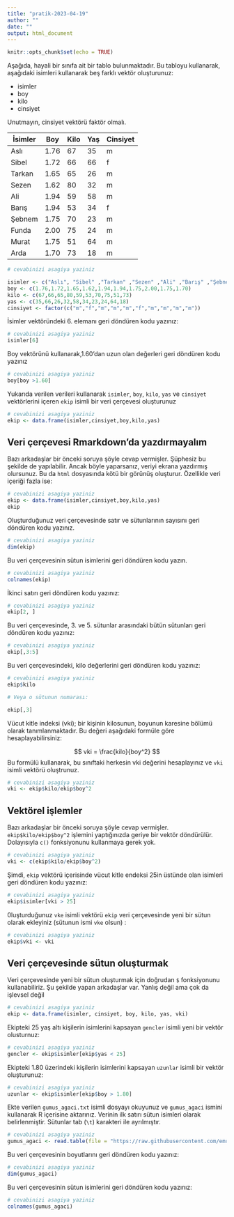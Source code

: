 ```yaml
---
title: "pratik-2023-04-19"
author: ""
date: ""
output: html_document
---
```


```r
knitr::opts_chunk$set(echo = TRUE)
```

Aşağıda, hayali bir sınıfa ait bir tablo bulunmaktadır. Bu tabloyu kullanarak, aşağıdaki isimleri kullanarak beş farklı vektör oluşturunuz:

+ isimler
+ boy
+ kilo
+ cinsiyet 

Unutmayın, cinsiyet vektörü faktör olmalı.

| İsimler |  Boy | Kilo | Yaş | Cinsiyet |
|---------|------|------|-----|----------|
| Aslı    | 1.76 |   67 |  35 | m        |
| Sibel   | 1.72 |   66 |  66 | f        |
| Tarkan  | 1.65 |   65 |  26 | m        |
| Sezen   | 1.62 |   80 |  32 | m        |
| Ali     | 1.94 |   59 |  58 | m        |
| Barış   | 1.94 |   53 |  34 | f        |
| Şebnem  | 1.75 |   70 |  23 | m        |
| Funda   | 2.00 |   75 |  24 | m        |
| Murat   | 1.75 |   51 |  64 | m        |
| Arda    | 1.70 |   73 |  18 | m        |

```r
# cevabinizi asagiya yaziniz

isimler <- c("Aslı", "Sibel" ,"Tarkan" ,"Sezen" ,"Ali" ,"Barış" ,"Şebnem" ,"Funda" ,"Murat" ,"Arda")
boy <- c(1.76,1.72,1.65,1.62,1.94,1.94,1.75,2.00,1.75,1.70)
kilo <- c(67,66,65,80,59,53,70,75,51,73)
yas <- c(35,66,26,32,58,34,23,24,64,18)
cinsiyet <- factor(c("m","f","m","m","m","f","m","m","m","m"))
```

İsimler vektöründeki 6. elemanı geri döndüren kodu yazınız:

```r
# cevabinizi asagiya yaziniz
isimler[6]
```

Boy vektörünü kullanarak,1.60'dan uzun olan değerleri geri döndüren kodu yazınız

```r
# cevabinizi asagiya yaziniz
boy[boy >1.60]
```

Yukarıda verilen verileri kullanarak `isimler`, `boy`, `kilo`, `yas` ve `cinsiyet` vektörlerini içeren `ekip` isimli bir veri çerçevesi oluşturunuz


```r
# cevabinizi asagiya yaziniz
ekip <- data.frame(isimler,cinsiyet,boy,kilo,yas)
```

:::{.callout-note}
## Veri çerçevesi Rmarkdown'da yazdırmayalım

Bazı arkadaşlar bir önceki soruya şöyle cevap vermişler. Şüphesiz bu şekilde de yapılabilir. Ancak böyle yaparsanız, veriyi ekrana yazdırmış olursunuz. Bu da `html` dosyasında kötü bir görünüş oluşturur. Özellikle veri içeriği fazla ise:

```r
# cevabinizi asagiya yaziniz
ekip <- data.frame(isimler,cinsiyet,boy,kilo,yas)
ekip
```
:::

Oluşturduğunuz veri çerçevesinde satır ve sütunlarının sayısını geri döndüren kodu yazınız.

```r
# cevabinizi asagiya yaziniz
dim(ekip)
```

Bu veri çerçevesinin sütun isimlerini geri döndüren kodu yazın.

```r
# cevabinizi asagiya yaziniz
colnames(ekip)
```

İkinci satırı geri döndüren kodu yazınız:

```r
# cevabinizi asagiya yaziniz
ekip[2, ]
```

Bu veri çerçevesinde, 3. ve 5. sütunlar arasındaki bütün sütunları geri döndüren kodu yazınız:

```r
# cevabinizi asagiya yaziniz
ekip[,3:5]
```

Bu veri çerçevesindeki, kilo değerlerini geri döndüren kodu yazınız:

```r
# cevabinizi asagiya yaziniz
ekip$kilo

# Veya o sütunun numarası:

ekip[,3]
```

Vücut kitle indeksi (vki); bir kişinin kilosunun, boyunun
karesine bölümü olarak tanımlanmaktadır. Bu değeri aşağıdaki formüle göre hesaplayabilirsiniz:

$$
vki = \frac{kilo}{boy^2}
$$
Bu formülü kullanarak, bu sınıftaki herkesin vki değerini hesaplayınız ve `vki` isimli vektörü oluştrunuz.

```r
# cevabinizi asagiya yaziniz
vki <- ekip$kilo/ekip$boy^2
```

:::{.callout-note}
## Vektörel işlemler

Bazı arkadaşlar bir önceki soruya şöyle cevap vermişler. `ekip$kilo/ekip$boy^2` işlemini yaptığınızda geriye bir vektör döndürülür. Dolayısıyla `c()` fonksiyonunu kullanmaya gerek yok.

```r
# cevabinizi asagiya yaziniz
vki <- c(ekip$kilo/ekip$boy^2)
```
:::

Şimdi, `ekip` vektörü içerisinde vücut kitle endeksi 25in üstünde olan isimleri geri döndüren kodu yazınız:


```r
# cevabinizi asagiya yaziniz
ekip$isimler[vki > 25]
```

0luşturduğunuz `vke` isimli vektörü `ekip` veri çerçevesinde yeni bir sütun olarak ekleyiniz (sütunun ismi `vke` olsun) :

```r
# cevabinizi asagiya yaziniz
ekip$vki <- vki
```

:::{.callout-note}
## Veri çerçevesinde sütun oluşturmak

Veri çerçevesinde yeni bir sütun oluşturmak için doğrudan `$` fonksiyonunu kullanabiliriz. Şu şekilde yapan arkadaşlar var. Yanlış değil ama çok da işlevsel değil

```r
# cevabinizi asagiya yaziniz
ekip <- data.frame(isimler, cinsiyet, boy, kilo, yas, vki)
```
:::


Ekipteki 25 yaş altı kişilerin isimlerini kapsayan `gencler` isimli yeni bir vektör olusturnuz:

```r
# cevabinizi asagiya yaziniz
gencler <- ekip$isimler[ekip$yas < 25]
```

Ekipteki 1.80 üzerindeki kişilerin isimlerini kapsayan `uzunlar` isimli bir vektör oluşturunuz:

```r
# cevabinizi asagiya yaziniz
uzunlar <- ekip$isimler[ekip$boy > 1.80]
```

Ekte verilen `gumus_agaci.txt` isimli dosyayı okuyunuz ve `gumus_agaci` ismini kullanarak R içerisine aktarınız. Verinin ilk satırı sütun isimleri olarak belirlenmiştir. Sütunlar tab (`\t`) karakteri ile ayrılmıştır.

```r
# cevabinizi asagiya yaziniz
gumus_agaci <- read.table(file = "https://raw.githubusercontent.com/emrahkirdok/ybva/main/data/gumus_agaci.txt", header = TRUE, sep =  "\t")
```

Bu veri çerçevesinin boyutlarını geri döndüren kodu yazınız:

```r
# cevabinizi asagiya yaziniz
dim(gumus_agaci)
```

Bu veri çerçevesinin sütun isimlerini geri döndüren kodu yazınız:

```r
# cevabinizi asagiya yaziniz
colnames(gumus_agaci)
```